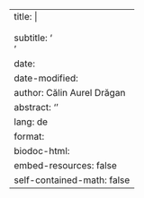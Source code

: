 ---
title: |
    <p>![](_extensions/MgmssA/biodoc/style/mgmss_brand_color.png){width=40px}</p>
    <title>
subtitle: '<subtitle><br><small><document type></small>'
date: <creation-date> 
date-modified: <last-modified>
author: Călin Aurel Drăgan
abstract: '<abstract>'
lang: de
format:
    biodoc-html:
        embed-resources: false
        self-contained-math: false
---